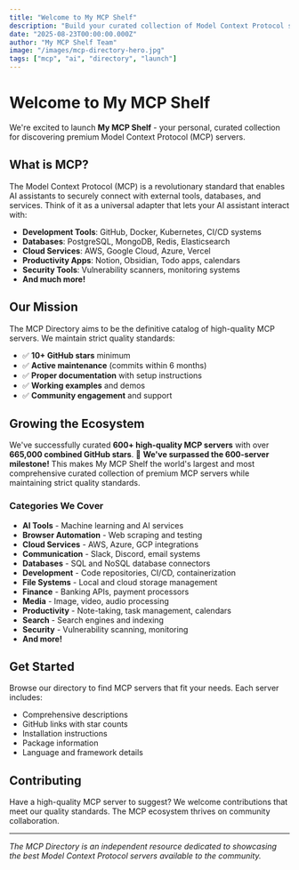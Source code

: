 ```yaml
---
title: "Welcome to My MCP Shelf"
description: "Build your curated collection of Model Context Protocol servers - your gateway to connecting AI assistants with external tools and services."
date: "2025-08-23T00:00:00.000Z"
author: "My MCP Shelf Team"
image: "/images/mcp-directory-hero.jpg"
tags: ["mcp", "ai", "directory", "launch"]
---
```


# Welcome to My MCP Shelf

We're excited to launch **My MCP Shelf** - your personal, curated collection for discovering premium Model Context Protocol (MCP) servers. 

## What is MCP?

The Model Context Protocol (MCP) is a revolutionary standard that enables AI assistants to securely connect with external tools, databases, and services. Think of it as a universal adapter that lets your AI assistant interact with:

- **Development Tools**: GitHub, Docker, Kubernetes, CI/CD systems
- **Databases**: PostgreSQL, MongoDB, Redis, Elasticsearch
- **Cloud Services**: AWS, Google Cloud, Azure, Vercel
- **Productivity Apps**: Notion, Obsidian, Todo apps, calendars
- **Security Tools**: Vulnerability scanners, monitoring systems
- **And much more!**

## Our Mission

The MCP Directory aims to be the definitive catalog of high-quality MCP servers. We maintain strict quality standards:

- ✅ **10+ GitHub stars** minimum
- ✅ **Active maintenance** (commits within 6 months)
- ✅ **Proper documentation** with setup instructions
- ✅ **Working examples** and demos
- ✅ **Community engagement** and support

## Growing the Ecosystem

We've successfully curated **600+ high-quality MCP servers** with over **665,000 combined GitHub stars**. 🚀 **We've surpassed the 600-server milestone!** This makes My MCP Shelf the world's largest and most comprehensive curated collection of premium MCP servers while maintaining strict quality standards.

### Categories We Cover

- **AI Tools** - Machine learning and AI services
- **Browser Automation** - Web scraping and testing
- **Cloud Services** - AWS, Azure, GCP integrations
- **Communication** - Slack, Discord, email systems
- **Databases** - SQL and NoSQL database connectors
- **Development** - Code repositories, CI/CD, containerization
- **File Systems** - Local and cloud storage management
- **Finance** - Banking APIs, payment processors
- **Media** - Image, video, audio processing
- **Productivity** - Note-taking, task management, calendars
- **Search** - Search engines and indexing
- **Security** - Vulnerability scanning, monitoring
- **And more!**

## Get Started

Browse our directory to find MCP servers that fit your needs. Each server includes:

- Comprehensive descriptions
- GitHub links with star counts
- Installation instructions
- Package information
- Language and framework details

## Contributing

Have a high-quality MCP server to suggest? We welcome contributions that meet our quality standards. The MCP ecosystem thrives on community collaboration.

---

*The MCP Directory is an independent resource dedicated to showcasing the best Model Context Protocol servers available to the community.*